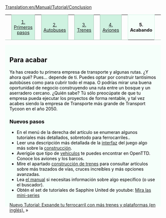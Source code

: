[[Translation:en/Manual/Tutorial/Conclusion]]
{{en/Translation (es)|origen=Tutorial/Conclusion}}

{| width="100%" cellspacing="0" cellpadding="0" valign="top" border="0" style="margin-bottom: 0; margin-left: 1px;" |
| style="border: 0; border-bottom:1px solid #a3bfb1; background:none; width:2%" | &nbsp;
| style="padding:0 .3em; background-color:#cef2e0; font-size:90%; border:solid 1px #a3bfb1; text-align:center; width: 12em;"| [[es/Manual/Tutorial/Tutorial|1. Primeros pasos]]
| style="border: 0; border-bottom:1px solid #a3bfb1; background:none; width:2%" | &nbsp;
| style="padding:0 .3em; background-color:#cef2e0; font-size:90%; border:solid 1px #a3bfb1; text-align:center; width: 12em;"|[[es/Manual/Tutorial/Autobuses|2. Autobuses]]
| style="border: 0; border-bottom:1px solid #a3bfb1; background:none; width:2%" | &nbsp;
| style="padding:0 .3em; background-color:#cef2e0; font-size:90%; border:solid 1px #a3bfb1; text-align:center; width: 12em;"|[[es/Manual/Tutorial/Trenes|3. Trenes]]
| style="border: 0; border-bottom:1px solid #a3bfb1; background:none; width:2%" | &nbsp;
| style="padding:0 .3em; background-color:#cef2e0; font-size:90%; border:solid 1px #a3bfb1; text-align:center; width: 12em;"|[[es/Manual/Tutorial/Aviones|4. Aviones]]
| style="border: 0; border-bottom:1px solid #a3bfb1; background:none; width:2%" | &nbsp;
| style="padding:0 .3em; background-color:white; border:solid 1px #cef2e0; border-bottom: 0; text-align:center; font-size:90%; font-weight:bold; background-color:#f5fffa; width: 12em;" | '''5. Acabando'''
| style="border: 0; border-bottom:1px solid #a3bfb1; background:none;" | &nbsp;
|}
<div style="padding:.5em 1em 1em 1em; border-top:none; background-color:#f5fffa; color:#000;">
<div style="float: right">
{{en/Manual/Tutorial/Navigation}}</div>
==Para acabar==
Ya has creado tu primera empresa de transporte y algunas rutas. ¿Y ahora qué? Pues... depende de ti. Puedes optar por construir tantísimos autobúses como para cubrir todo el mapa. O podrías mirar una buena oportunidad de negocio construyendo una ruta entre un bosque y un aserradero cercano. ¿Quién sabe? Tú sólo preocúpate de que tu empresa pueda ejecutar los proyectos de forma rentable, y tal vez acabes siendo la empresa de Transporte más grande de Transport Tycoon en el año 2050.

===Nuevos pasos===
* En el menú de la derecha del artículo se enumeran algunos tutoriales más detallados, sobretodo para ferrocarriles..
* Leer una descripción más detallada de la [[en/Es/Interfaz del juego|interfaz]] del juego algo más sobre la [[en/Es/Construcción|construcción]].
* Averigüe que tipo de [[en/Es/Vehículos|vehículos]] te puedes encontrar en OpenTTD. Conoce los aviones y los barcos.
* Mire el apartado [[en/Es/Construcción de trenes|construcción de trenes]] para consultar artículos sobre más trazados de vías, cruces increíbles y más opciones avanzadas.
* Lea [[es/Manual/Main Page|el manual]] si necesitas información sobre algo específico (o use el buscador).
* Obtén el set de tutoriales de Sapphire United de youtube: [http://www.youtube.com/watch?v=KAriYewKvj8&feature=PlayList&p=C168C0CB0588B9A0&index=0&playnext=1 Mira las mini-series]

<span style="float: right">[[en/Tutorial/Two Platforms|Nuevo Tutorial: Expande tu ferrocarril con más trenes y plataformas (en inglés).]] &raquo;</span>


</div>